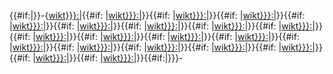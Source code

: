 <noinclude>{{documentation}}</noinclude><includeonly>{{#if:{{{lang|}}}|<span lang="{{{lang}}}" xml:lang="{{{lang}}}">}}-{[[{{{pref|wikt}}}:{{{1}}}|{{{1}}}]]{{{n1|}}}{{#if: {{{2|}}}|{{{lim|}}}[[{{{pref|wikt}}}:{{{2}}}|{{{2}}}]]}}{{{n2|}}}{{#if: {{{3|}}}|{{{lim|}}}[[{{{pref|wikt}}}:{{{3}}}|{{{3}}}]]}}{{{n3|}}}{{#if: {{{4|}}}|{{{lim|}}}[[{{{pref|wikt}}}:{{{4}}}|{{{4}}}]]}}{{{n4|}}}{{#if: {{{5|}}}|{{{lim|}}}[[{{{pref|wikt}}}:{{{5}}}|{{{5}}}]]}}{{{n5|}}}{{#if: {{{6|}}}|{{{lim|}}}[[{{{pref|wikt}}}:{{{6}}}|{{{6}}}]]}}{{{n6|}}}{{#if: {{{7|}}}|{{{lim|}}}[[{{{pref|wikt}}}:{{{7}}}|{{{7}}}]]}}{{{n7|}}}{{#if: {{{8|}}}|{{{lim|}}}[[{{{pref|wikt}}}:{{{8}}}|{{{8}}}]]}}{{{n8|}}}{{#if: {{{9|}}}|{{{lim|}}}[[{{{pref|wikt}}}:{{{9}}}|{{{9}}}]]}}{{{n9|}}}{{#if: {{{10|}}}|{{{lim|}}}[[{{{pref|wikt}}}:{{{10}}}|{{{10}}}]]}}{{{n10|}}}{{#if: {{{11|}}}|{{{lim|}}}[[{{{pref|wikt}}}:{{{11}}}|{{{11}}}]]}}{{{n11|}}}{{#if: {{{12|}}}|{{{lim|}}}[[{{{pref|wikt}}}:{{{12}}}|{{{12}}}]]}}{{{n12|}}}{{#if: {{{13|}}}|{{{lim|}}}[[{{{pref|wikt}}}:{{{13}}}|{{{13}}}]]}}{{{n13|}}}{{#if: {{{14|}}}|{{{lim|}}}[[{{{pref|wikt}}}:{{{14}}}|{{{14}}}]]}}{{{n14|}}}{{#if: {{{15|}}}|{{{lim|}}}[[{{{pref|wikt}}}:{{{15}}}|{{{15}}}]]}}{{{n15|}}}{{#if: {{{16|}}}|{{{lim|}}}[[{{{pref|wikt}}}:{{{16}}}|{{{16}}}]]}}{{{n16|}}}{{#if: {{{17|}}}|{{{lim|}}}[[{{{pref|wikt}}}:{{{17}}}|{{{17}}}]]}}{{{n17|}}}{{#if: {{{18|}}}|{{{lim|}}}[[{{{pref|wikt}}}:{{{18}}}|{{{18}}}]]}}{{{n18|}}}{{#if: {{{19|}}}|{{{lim|}}}[[{{{pref|wikt}}}:{{{19}}}|{{{19}}}]]}}{{{n19|}}}{{#if: {{{20|}}}|{{{lim|}}}[[{{{pref|wikt}}}:{{{20}}}|{{{20}}}]]}}{{{n20|}}}{{#if:{{{lang|}}}|</span>}}}-</includeonly>